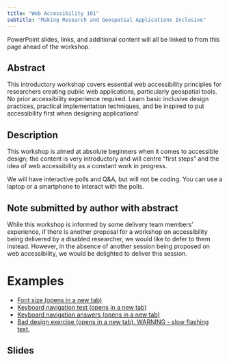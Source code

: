 ```yaml
---
title: "Web Accessibility 101"
subtitle: "Making Research and Geospatial Applications Inclusive"
---
```


PowerPoint slides, links, and additional content will all be linked to from this page ahead of the workshop.

## Abstract

This introductory workshop covers essential web accessibility principles for researchers creating public web applications, particularly geospatial tools. No prior accessibility experience required. Learn basic inclusive design practices, practical implementation techniques, and be inspired to put accessibility first when designing applications!

## Description

This workshop is aimed at absolute beginners when it comes to accessible design; the content is very introductory and will centre “first steps” and the idea of web accessibility as a constant work in progress.

We will have interactive polls and Q&A, but will not be coding. You can use a laptop or a smartphone to interact with the polls.

## Note submitted by author with abstract

While this workshop is informed by some delivery team members’ experience, if there is another proposal for a workshop on accessibility being delivered by a disabled researcher, we would like to defer to them instead. However, in the absence of another session being proposed on web accessibility, we would be delighted to deliver this session.

# Examples

- [Font size (opens in a new tab)](accessibility/html/fonts.html){target="_blank"}
- [Keyboard navigation test (opens in a new tab)](accessibility/html/tabfocus_test.html){target="_blank"}
- [Keyboard navigation answers (opens in a new tab)](accessibility/html/tabfocus.html){target="_blank"}
- [Bad design exercise (opens in a new tab). WARNING - slow flashing text.](accessibility/html/bad-design.html){target="_blank"}

## Slides